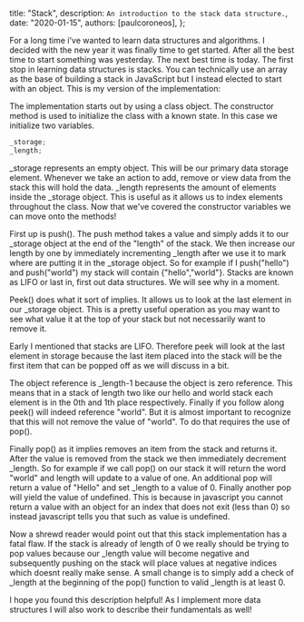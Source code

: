 
  title: "Stack",
  description: `An introduction to the stack data structure.`,
  date: "2020-01-15",
  authors: [paulcoroneos],
};

For a long time i've wanted to learn data structures and algorithms. I decided with the new year it was finally time to get started. After all the best time to start something was yesterday. The next best time is today.
The first stop in learning data structures is stacks. You can technically use an array as the base of building a stack in JavaScript but I instead elected to start with an object. This is my version of the implementation:

The implementation starts out by using a class object. The constructor method is used to initialize the class with a known state. In this case we initialize two variables.

```ts
_storage;
_length;
```

\_storage represents an empty object. This will be our primary data storage element. Whenever we take an action to add, remove or view data from the stack this will hold the data. \_length represents the amount of elements inside the \_storage object. This is useful as it allows us to index elements throughout the class. Now that we've covered the constructor variables we can move onto the methods!

<!--more-->

First up is push(). The push method takes a value and simply adds it to our \_storage object at the end of the "length" of the stack. We then increase our length by one by immediately incrementing \_length after we use it to mark where are putting it in the \_storage object. So for example if I push("hello") and push("world") my stack will contain {"hello","world"}. Stacks are known as LIFO or last in, first out data structures. We will see why in a moment.

Peek() does what it sort of implies. It allows us to look at the last element in our \_storage object. This is a pretty useful operation as you may want to see what value it at the top of your stack but not necessarily want to remove it.

Early I mentioned that stacks are LIFO. Therefore peek will look at the last element in storage because the last item placed into the stack will be the first item that can be popped off as we will discuss in a bit.

The object reference is \_length-1 because the object is zero reference. This means that in a stack of length two like our hello and world stack each element is in the 0th and 1th place respectively. Finally if you follow along peek() will indeed reference "world". But it is almost important to recognize that this will not remove the value of "world". To do that requires the use of pop().

Finally pop() as it implies removes an item from the stack and returns it. After the value is removed from the stack we then immediately decrement \_length. So for example if we call pop() on our stack it will return the word "world" and length will update to a value of one. An additional pop will return a value of "Hello" and set \_length to a value of 0. Finally another pop will yield the value of undefined. This is because in javascript you cannot return a value with an object for an index that does not exit (less than 0) so instead javascript tells you that such as value is undefined.

Now a shrewd reader would point out that this stack implementation has a fatal flaw. If the stack is already of length of 0 we really should be trying to pop values because our \_length value will become negative and subsequently pushing on the stack will place values at negative indices which doesnt really make sense. A small change is to simply add a check of \_length at the beginning of the pop() function to valid \_length is at least 0.

I hope you found this description helpful! As I implement more data structures I will also work to describe their fundamentals as well!
